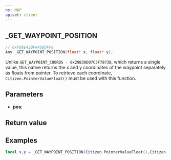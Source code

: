 ```yaml
---
ns: MAP
apiset: client
---
```

## _GET_WAYPOINT_POSITION

```c
// 0xF08E42BFA46BDFF8
Any _GET_WAYPOINT_POSITION(float* x, float* y);
```

Unlike `GET_WAYPOINT_COORDS - 0x29B30D07C3F7873B`, which returns a single value, this native returns the x and y coordinates of the waypoint separately as floats from pointer. To retrieve each coordinate, `Citizen.PointerValueFloat()` must be used with this function.

## Parameters
* **pos**:

## Return value

## Examples

```lua
local x,y = _GET_WAYPOINT_POSITION(Citizen.PointerValueFloat(),Citizen.PointerValueFloat())
```